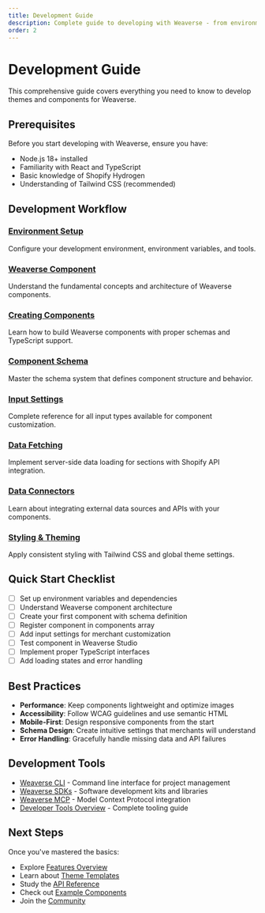 ```yaml
---
title: Development Guide
description: Complete guide to developing with Weaverse - from environment setup to creating custom components.
order: 2
---
```


# Development Guide

This comprehensive guide covers everything you need to know to develop themes and components for Weaverse.

## Prerequisites

Before you start developing with Weaverse, ensure you have:

- Node.js 18+ installed
- Familiarity with React and TypeScript
- Basic knowledge of Shopify Hydrogen
- Understanding of Tailwind CSS (recommended)

## Development Workflow

### [Environment Setup](/docs/development-guide/environment-setup)
Configure your development environment, environment variables, and tools.

### [Weaverse Component](/docs/development-guide/weaverse-component)
Understand the fundamental concepts and architecture of Weaverse components.

### [Creating Components](/docs/development-guide/creating-components)
Learn how to build Weaverse components with proper schemas and TypeScript support.

### [Component Schema](/docs/development-guide/component-schema)
Master the schema system that defines component structure and behavior.

### [Input Settings](/docs/development-guide/input-settings)
Complete reference for all input types available for component customization.

### [Data Fetching](/docs/development-guide/data-fetching)
Implement server-side data loading for sections with Shopify API integration.

### [Data Connectors](/docs/development-guide/data-connectors)
Learn about integrating external data sources and APIs with your components.

### [Styling & Theming](/docs/development-guide/styling-theming)
Apply consistent styling with Tailwind CSS and global theme settings.


## Quick Start Checklist

- [ ] Set up environment variables and dependencies
- [ ] Understand Weaverse component architecture  
- [ ] Create your first component with schema definition
- [ ] Register component in components array
- [ ] Add input settings for merchant customization
- [ ] Test component in Weaverse Studio
- [ ] Implement proper TypeScript interfaces
- [ ] Add loading states and error handling

## Best Practices

- **Performance**: Keep components lightweight and optimize images
- **Accessibility**: Follow WCAG guidelines and use semantic HTML
- **Mobile-First**: Design responsive components from the start
- **Schema Design**: Create intuitive settings that merchants will understand
- **Error Handling**: Gracefully handle missing data and API failures

## Development Tools

- [Weaverse CLI](/docs/developer-tools/weaverse-cli) - Command line interface for project management
- [Weaverse SDKs](/docs/developer-tools/weaverse-sdks) - Software development kits and libraries
- [Weaverse MCP](/docs/developer-tools/weaverse-mcp) - Model Context Protocol integration
- [Developer Tools Overview](/docs/developer-tools) - Complete tooling guide

## Next Steps

Once you've mastered the basics:

- Explore [Features Overview](/docs/features)
- Learn about [Theme Templates](/docs/themes-templates)
- Study the [API Reference](/docs/api-reference)
- Check out [Example Components](/docs/resources/example-components)
- Join the [Community](/docs/community)